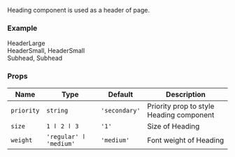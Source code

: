 
Heading component is used as a header of page.

### Example

<Playground direction="vertical">
  <Heading size={1}>HeaderLarge</Heading>
  <div>
    <Heading size={2}>HeaderSmall,</Heading>
    <Heading size={2} weight="regular">
      HeaderSmall
    </Heading>
  </div>
  <div>
    <Heading size={3}>Subhead,</Heading>
    <Heading size={3} weight="regular">
      Subhead
    </Heading>
  </div>
</Playground>

### Props

| Name       | Type                   | Default       | Description                              |
| ---------- | ---------------------- | ------------- | ---------------------------------------- |
| `priority` | `string`               | `'secondary'` | Priority prop to style Heading component |
| `size`     | `1 ӏ 2 ӏ 3`            | `'1'`         | Size of Heading                          |
| `weight`   | `'regular' ӏ 'medium'` | `'medium'`    | Font weight of Heading                   |
